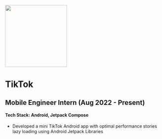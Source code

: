
<Meta title="Experiences/TikTok" />

<div
  style={{ 
    "display": "flex",
    "justify-content": "center"
  }}
>
  <img 
    src={tiktokPic}
    height="200px"
  />
</div>

# TikTok
## Mobile Engineer Intern (Aug 2022 - Present)

#### Tech Stack: Android, Jetpack Compose

- Developed a mini TikTok Android app with optimal performance stories lazy loading using Android Jetpack Libraries